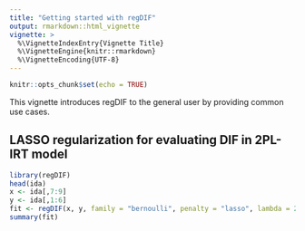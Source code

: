 ```yaml
---
title: "Getting started with regDIF"
output: rmarkdown::html_vignette
vignette: >
  %\VignetteIndexEntry{Vignette Title}
  %\VignetteEngine{knitr::rmarkdown}
  %\VignetteEncoding{UTF-8}
---
```


```r
knitr::opts_chunk$set(echo = TRUE)
```

This vignette introduces regDIF to the general user by providing common use cases.

## LASSO regularization for evaluating DIF in 2PL-IRT model
```r
library(regDIF)
head(ida)
x <- ida[,7:9]
y <- ida[,1:6]
fit <- regDIF(x, y, family = "bernoulli", penalty = "lasso", lambda = 2)
summary(fit)
```
